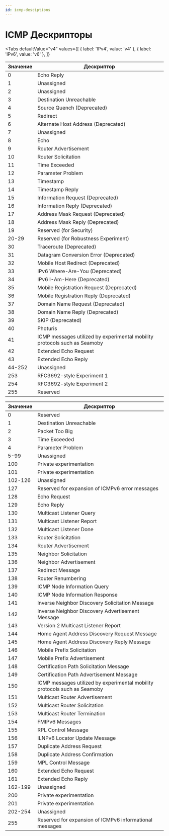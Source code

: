 ```yaml
---
id: icmp-desciptions
---
```


# ICMP Дескрипторы


<Tabs
  defaultValue="v4"
  values={[
    { label: 'IPv4', value: 'v4' },
    { label: 'IPv6', value: 'v6' },
  ]}
>
  <TabItem value="v4">
    <table>
        <thead>
            <tr>
                <th>Значение</th>
                <th>Дескриптор</th>
            </tr>
        </thead>
        <tbody>
            <tr>
                <td>0</td>
                <td>Echo Reply</td>
            </tr>
            <tr>
                <td>1</td>
                <td>Unassigned</td>
            </tr>
            <tr>
                <td>2</td>
                <td>Unassigned</td>
            </tr>
            <tr>
                <td>3</td>
                <td>Destination Unreachable</td>
            </tr>
            <tr>
                <td>4</td>
                <td>Source Quench (Deprecated)</td>
            </tr>
            <tr>
                <td>5</td>
                <td>Redirect</td>
            </tr>
            <tr>
                <td>6</td>
                <td>Alternate Host Address (Deprecated)</td>
            </tr>
            <tr>
                <td>7</td>
                <td>Unassigned</td>
            </tr>
            <tr>
                <td>8</td>
                <td>Echo</td>
            </tr>
            <tr>
                <td>9</td>
                <td>Router Advertisement</td>
            </tr>
            <tr>
                <td>10</td>
                <td>Router Solicitation</td>
            </tr>
            <tr>
                <td>11</td>
                <td>Time Exceeded</td>
            </tr>
            <tr>
                <td>12</td>
                <td>Parameter Problem</td>
            </tr>
            <tr>
                <td>13</td>
                <td>Timestamp</td>
            </tr>
            <tr>
                <td>14</td>
                <td>Timestamp Reply</td>
            </tr>
            <tr>
                <td>15</td>
                <td>Information Request (Deprecated)</td>
            </tr>
            <tr>
                <td>16</td>
                <td>Information Reply (Deprecated)</td>
            </tr>
            <tr>
                <td>17</td>
                <td>Address Mask Request (Deprecated)</td>
            </tr>
            <tr>
                <td>18</td>
                <td>Address Mask Reply (Deprecated)</td>
            </tr>
            <tr>
                <td>19</td>
                <td>Reserved (for Security)</td>
            </tr>
            <tr>
                <td>20-29</td>
                <td>Reserved (for Robustness Experiment)</td>
            </tr>
            <tr>
                <td>30</td>
                <td>Traceroute (Deprecated)</td>
            </tr>
            <tr>
                <td>31</td>
                <td>Datagram Conversion Error (Deprecated)</td>
            </tr>
            <tr>
                <td>32</td>
                <td>Mobile Host Redirect (Deprecated)</td>
            </tr>
            <tr>
                <td>33</td>
                <td>IPv6 Where-Are-You (Deprecated)</td>
            </tr>
            <tr>
                <td>34</td>
                <td>IPv6 I-Am-Here (Deprecated)</td>
            </tr>
            <tr>
                <td>35</td>
                <td>Mobile Registration Request (Deprecated)</td>
            </tr>
            <tr>
                <td>36</td>
                <td>Mobile Registration Reply (Deprecated)</td>
            </tr>
            <tr>
                <td>37</td>
                <td>Domain Name Request (Deprecated)</td>
            </tr>
            <tr>
                <td>38</td>
                <td>Domain Name Reply (Deprecated)</td>
            </tr>
            <tr>
                <td>39</td>
                <td>SKIP (Deprecated)</td>
            </tr>
            <tr>
                <td>40</td>
                <td>Photuris</td>
            </tr>
            <tr>
                <td>41</td>
                <td>ICMP messages utilized by experimental mobility protocols such as Seamoby</td>
            </tr>
            <tr>
                <td>42</td>
                <td>Extended Echo Request</td>
            </tr>
            <tr>
                <td>43</td>
                <td>Extended Echo Reply</td>
            </tr>
            <tr>
                <td>44-252</td>
                <td>Unassigned</td>
            </tr>
            <tr>
                <td>253</td>
                <td>RFC3692-style Experiment 1</td>
            </tr>
            <tr>
                <td>254</td>
                <td>RFC3692-style Experiment 2</td>
            </tr>
            <tr>
                <td>255</td>
                <td>Reserved</td>
            </tr>
        </tbody>
    </table>
  </TabItem>
  <TabItem value="v6">
    <table>
        <thead>
            <tr>
                <th>Значение</th>
                <th>Дескриптор</th>
            </tr>
        </thead>
        <tbody>
            <tr>
                <td>0</td>
                <td>Reserved</td>
            </tr>
            <tr>
                <td>1</td>
                <td>Destination Unreachable</td>
            </tr>
            <tr>
                <td>2</td>
                <td>Packet Too Big</td>
            </tr>
            <tr>
                <td>3</td>
                <td>Time Exceeded</td>
            </tr>
            <tr>
                <td>4</td>
                <td>Parameter Problem</td>
            </tr>
            <tr>
                <td>5-99</td>
                <td>Unassigned</td>
            </tr>
            <tr>
                <td>100</td>
                <td>Private experimentation</td>
            </tr>
            <tr>
                <td>101</td>
                <td>Private experimentation</td>
            </tr>
            <tr>
                <td>102-126</td>
                <td>Unassigned</td>
            </tr>
            <tr>
                <td>127</td>
                <td>Reserved for expansion of ICMPv6 error messages</td>
            </tr>
            <tr>
                <td>128</td>
                <td>Echo Request</td>
            </tr>
            <tr>
                <td>129</td>
                <td>Echo Reply</td>
            </tr>
            <tr>
                <td>130</td>
                <td>Multicast Listener Query</td>
            </tr>
            <tr>
                <td>131</td>
                <td>Multicast Listener Report</td>
            </tr>
            <tr>
                <td>132</td>
                <td>Multicast Listener Done</td>
            </tr>
            <tr>
                <td>133</td>
                <td>Router Solicitation</td>
            </tr>
            <tr>
                <td>134</td>
                <td>Router Advertisement</td>
            </tr>
            <tr>
                <td>135</td>
                <td>Neighbor Solicitation</td>
            </tr>
            <tr>
                <td>136</td>
                <td>Neighbor Advertisement</td>
            </tr>
            <tr>
                <td>137</td>
                <td>Redirect Message</td>
            </tr>
            <tr>
                <td>138</td>
                <td>Router Renumbering</td>
            </tr>
            <tr>
                <td>139</td>
                <td>ICMP Node Information Query</td>
            </tr>
            <tr>
                <td>140</td>
                <td>ICMP Node Information Response</td>
            </tr>
            <tr>
                <td>141</td>
                <td>Inverse Neighbor Discovery Solicitation Message</td>
            </tr>
            <tr>
                <td>142</td>
                <td>Inverse Neighbor Discovery Advertisement Message</td>
            </tr>
            <tr>
                <td>143</td>
                <td>Version 2 Multicast Listener Report</td>
            </tr>
            <tr>
                <td>144</td>
                <td>Home Agent Address Discovery Request Message</td>
            </tr>
            <tr>
                <td>145</td>
                <td>Home Agent Address Discovery Reply Message</td>
            </tr>
            <tr>
                <td>146</td>
                <td>Mobile Prefix Solicitation</td>
            </tr>
            <tr>
                <td>147</td>
                <td>Mobile Prefix Advertisement</td>
            </tr>
            <tr>
                <td>148</td>
                <td>Certification Path Solicitation Message</td>
            </tr>
            <tr>
                <td>149</td>
                <td>Certification Path Advertisement Message</td>
            </tr>
            <tr>
                <td>150</td>
                <td>ICMP messages utilized by experimental mobility protocols such as Seamoby</td>
            </tr>
            <tr>
                <td>151</td>
                <td>Multicast Router Advertisement</td>
            </tr>
            <tr>
                <td>152</td>
                <td>Multicast Router Solicitation</td>
            </tr>
            <tr>
                <td>153</td>
                <td>Multicast Router Termination</td>
            </tr>
            <tr>
                <td>154</td>
                <td>FMIPv6 Messages</td>
            </tr>
            <tr>
                <td>155</td>
                <td>RPL Control Message</td>
            </tr>
            <tr>
                <td>156</td>
                <td>ILNPv6 Locator Update Message</td>
            </tr>
            <tr>
                <td>157</td>
                <td>Duplicate Address Request</td>
            </tr>
            <tr>
                <td>158</td>
                <td>Duplicate Address Confirmation</td>
            </tr>
            <tr>
                <td>159</td>
                <td>MPL Control Message</td>
            </tr>
            <tr>
                <td>160</td>
                <td>Extended Echo Request</td>
            </tr>
            <tr>
                <td>161</td>
                <td>Extended Echo Reply</td>
            </tr>
            <tr>
                <td>162-199</td>
                <td>Unassigned</td>
            </tr>
            <tr>
                <td>200</td>
                <td>Private experimentation</td>
            </tr>
            <tr>
                <td>201</td>
                <td>Private experimentation</td>
            </tr>
            <tr>
                <td>202-254</td>
                <td>Unassigned</td>
            </tr>
            <tr>
                <td>255</td>
                <td>Reserved for expansion of ICMPv6 informational messages</td>
            </tr>
        </tbody>
    </table>
  </TabItem>

</Tabs>
